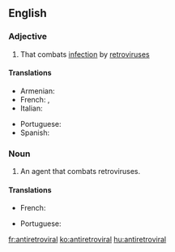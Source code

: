 ==English==

===Adjective===
{{en-adj}}

# That combats [[infection]] by [[retrovirus]]es

====Translations====
{{trans-top|fighting retrovirus}}
* Armenian: {{t|hy|հակառետրովիրուսային|sc=Armn}}
* French: {{t+|fr|rétroviral|m}}, {{t+|fr|antirétroviral}}
* Italian: {{t|it|retrovirale}}
{{trans-mid}}
* Portuguese: {{t|pt|antirretroviral}}
* Spanish: {{t|es|antirretroviral}}
{{trans-bottom}}

===Noun===
{{en-noun}}

# {{context|medicine|pharmacology|lang=en}} An agent that combats retroviruses.

====Translations====
{{trans-top|agent fighting retroviruses}}
* French: {{t+|fr|rétroviral|m}}
{{trans-mid}}
* Portuguese: {{t|pt|antirretroviral|m}}
{{trans-bottom}}

[[fr:antiretroviral]]
[[ko:antiretroviral]]
[[hu:antiretroviral]]